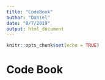 ```yaml
---
title: "CodeBook"
author: "Daniel"
date: "8/7/2019"
output: html_document
---
```


```r
knitr::opts_chunk$set(echo = TRUE)
```

# Code Book
 
 